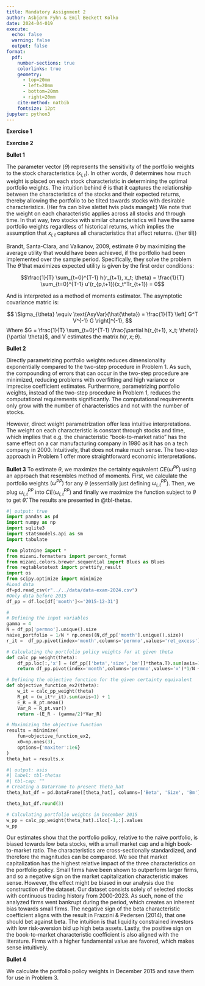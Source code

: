```yaml
---
title: Mandatory Assignment 2
author: Asbjørn Fyhn & Emil Beckett Kolko
date: 2024-04-019
execute:
  echo: false
  warning: false
  output: false
format:
  pdf:
    number-sections: true
    colorlinks: true
    geometry:
      - top=20mm
      - left=20mm
      - bottom=20mm
      - right=20mm
    cite-method: natbib
    fontsize: 12pt
jupyter: python3
---
```


**Exercise 1**


**Exercise 2**

**Bullet 1**

The parameter vector $(\theta)$ represents the sensitivity of the portfolio weights to the stock characteristics $(x_{i,t})$. In other words, $\theta$ determines how much weight is placed on each stock characteristic in determining the optimal portfolio weights. The intuition behind $\theta$ is that it captures the relationship between the characteristics of the stocks and their expected returns, thereby allowing the portfolio to be tilted towards stocks with desirable characteristics. (Her fra can blive slettet hvis plads mangel:) We note that the weight on each characteristic applies across all stocks and through time. In that way, two stocks with similar characteristics will have the same portfolio weights regardless of historical returns, which implies the assumption that $x_{i,t}$ captures all characteristics that affect returns. ((her til))

Brandt, Santa-Clara, and Valkanov, 2009, estimate $\theta$ by maximizing the average utility that would have been achieved, if the portfolio had been implemented over the sample period. Specifically, they solve the problem The $\hat{\theta}$ that maximizes expected utility is given by the first order conditions: 

$$\frac{1}{T} \sum_{t=0}^{T-1} h(r_{t+1}, x_t; \theta) = \frac{1}{T} \sum_{t=0}^{T-1} u'(r_{p,t+1})(x_t^Tr_{t+1}) = 0$$

And is interpreted as a method of moments estimator. The asymptotic covariance matric is:

$$
\Sigma_{\theta} \equiv \text{AsyVar}(\hat{\theta}) = \frac{1}{T} \left[ G^T V^{-1} G \right]^{-1},
$$
Where $G = \frac{1}{T} \sum_{t=0}^{T-1} \frac{\partial h(r_{t+1}, x_t; \theta)}{\partial \theta}$, and V estimates the matrix $h(r,x;\theta)$.

**Bullet 2**




Directly parametrizing portfolio weights reduces dimensionality exponentially compared to the two-step procedure in Problem 1. As such, the compounding of errors that can occur in the two-step procedure are minimized, reducing problems with overfitting and high variance or imprecise coefficient estimates. Furthermore, parametrizing portfolio weights, instead of the two-step procedure in Problem 1, reduces the computational requirements significantly. The computational requirements only grow with the number of characteristics and not with the number of stocks. 

However, direct weight parametrization offer less intuitive interpretations. The weight on each characteristic is constant through stocks and time, which implies that e.g. the characteristic “book-to-market ratio” has the same effect on a car manufacturing company in 1980 as it has on a tech company in 2000. Intuitively, that does not make much sense. The two-step approach in Problem 1 offer more straightforward economic interpretations.

**Bullet 3**
To estimate $\theta$, we maximize the certainty equivalent $CE(\omega^{PP})$ using an approach that resembles method of moments. First, we calculate the portfolio weights $(\omega^{PP})$ for any $\theta$ (essentially just defining $\omega^{PP}_{i,t}$). Then, we plug $\omega^{PP}_{i,t}$ into $CE(\omega^{PP}_{i,t})$ and finally we maximize the function subject to $\theta$ to get $\hat{\theta}$. The results are presented in @tbl-thetas.
```python
#| output: true
import pandas as pd
import numpy as np
import sqlite3
import statsmodels.api as sm
import tabulate

from plotnine import *
from mizani.formatters import percent_format
from mizani.colors.brewer.sequential import Blues as Blues
from regtabletotext import prettify_result
import os
from scipy.optimize import minimize
#Load data
df=pd.read_csv(r"../../data/data-exam-2024.csv")
#Only data before 2015
df_pp = df.loc[df['month']<='2015-12-31']

#
# Defining the input variables
gamma = 4
N = df_pp['permno'].unique().size
naive_portfolio = 1/N * np.ones((N,df_pp['month'].unique().size))
r_it =  df_pp.pivot(index='month',columns='permno',values='ret_excess')

# Calculating the portfolio policy weights for at given theta
def calc_pp_weight(theta): 
    df_pp.loc[:,'x'] = (df_pp[['beta','size','bm']]*theta.T).sum(axis=1)
    return df_pp.pivot(index='month',columns='permno',values='x')*1/N + 1/N

# Defining the objective function for the given certainty equivalent
def objective_function_ex2(theta):
    w_it = calc_pp_weight(theta)
    R_pt = (w_it*r_it).sum(axis=1) + 1
    E_R = R_pt.mean()
    Var_R = R_pt.var()
    return -(E_R - (gamma/2)*Var_R)

# Maximizing the objective function
results = minimize(
    fun=objective_function_ex2,
    x0=np.ones(3),
    options={'maxiter':1e6}
)
theta_hat = results.x
```
```python
#| output: asis
#| label: tbl-thetas
#| tbl-cap: ""
# Creating a DataFrame to present theta_hat
theta_hat_df = pd.DataFrame([theta_hat], columns=['Beta', 'Size', 'Bm'], index=['Theta'])

theta_hat_df.round(3)

```


```python
# Calculating portfolio weights in December 2015
w_pp = calc_pp_weight(theta_hat).iloc[-1,:].values
w_pp 
```



Our estimates show that the portfolio policy, relative to the naïve portfolio, is biased towards low beta stocks, with a small market cap and a high book-to-market ratio. The characteristics are cross-sectionally standardized, and therefore the magnitudes can be compared. We see that market capitalization has the highest relative impact of the three characteristics on the portfolio policy. Small firms have been shown to outperform larger firms, and so a negative sign on the market capitalization characteristic makes sense. However, the effect might be biased in our analysis due the construction of the dataset. Our dataset consists solely of selected stocks with continuous trading history from 2000-2023. As such, none of the analyzed firms went bankrupt during the period, which creates an inherent bias towards small firms. 
The negative sign of the beta characteristic coefficient aligns with the result in Frazzini & Pedersen (2014), that one should bet against beta. The intuition is that liquidity constrained investors with low risk-aversion bid up high beta assets. Lastly, the positive sign on the book-to-market characteristic coefficient is also aligned with the literature. Firms with a higher fundamental value are favored, which makes sense intuitively.

**Bullet 4**

We calculate the portfolio policy weights in December 2015 and save them for use in Problem 3.